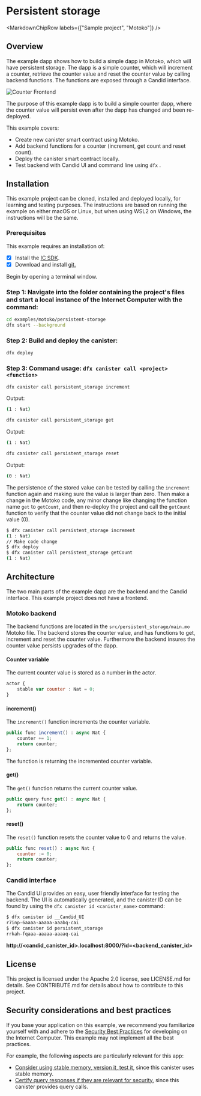 
# Persistent storage

<MarkdownChipRow labels={["Sample project", "Motoko"]} />

## Overview
The example dapp shows how to build a simple dapp in Motoko, which will have persistent storage. The dapp is a simple counter, which will increment a counter, retrieve the counter value and reset the counter value by calling backend functions. The functions are exposed through a Candid interface.

![Counter Frontend](README_images/candid_ui.png)

The purpose of this example dapp is to build a simple counter dapp, where the counter value will persist even after the dapp has changed and been re-deployed.

This example covers:

- Create new canister smart contract using Motoko.
- Add backend functions for a counter (increment, get count and reset count).
- Deploy the canister smart contract locally.
- Test backend with Candid UI and command line using `dfx` .


## Installation
This example project can be cloned, installed and deployed locally, for learning and testing purposes. The instructions are based on running the example on either macOS or Linux, but when using WSL2 on Windows, the instructions will be the same.

### Prerequisites
This example requires an installation of:

- [x] Install the [IC SDK](https://internetcomputer.org/docs/current/developer-docs/setup/install/index.mdx).
- [x] Download and install [git.](https://git-scm.com/downloads)

Begin by opening a terminal window.

### Step 1: Navigate into the folder containing the project's files and start a local instance of the Internet Computer with the command:

```bash
cd examples/motoko/persistent-storage
dfx start --background
```

### Step 2: Build and deploy the canister:

```bash
dfx deploy
```

### Step 3: Command usage: `dfx canister call <project>  <function>`

```bash
dfx canister call persistent_storage increment
```

Output:

```bash
(1 : Nat)
```

```bash
dfx canister call persistent_storage get
```

Output:

```bash
(1 : Nat)
```

```bash
dfx canister call persistent_storage reset
```

Output:

```bash
(0 : Nat)
```

The persistence of the stored value can be tested by calling the `increment` function again and making sure the value is larger than zero. Then make a change in the Motoko code, any minor change like changing the function name `get` to `getCount`, and then re-deploy the project and call the `getCount` function to verify that the counter value did not change back to the initial value (0).

```bash
$ dfx canister call persistent_storage increment
(1 : Nat)
// Make code change
$ dfx deploy
$ dfx canister call persistent_storage getCount
(1 : Nat)
```

## Architecture
The two main parts of the example dapp are the backend and the Candid interface. This example project does not have a frontend.

### Motoko backend
The backend functions are located in the `src/persistent_storage/main.mo` Motoko file. The backend stores the counter value, and has functions to get, increment and reset the counter value. Furthermore the backend insures the counter value persists upgrades of the dapp.

#### Counter variable
The current counter value is stored as a number in the actor.

```javascript
actor {
    stable var counter : Nat = 0;
}
```

#### increment()
The `increment()` function increments the counter variable.

```javascript
public func increment() : async Nat {
    counter += 1;
    return counter;
};
```

The function is returning the incremented counter variable.

#### get()
The `get()` function returns the current counter value.

```javascript
public query func get() : async Nat {
    return counter;
};
```

#### reset()
The `reset()` function resets the counter value to 0 and returns the value.

```javascript
public func reset() : async Nat {
    counter := 0;
    return counter;
};
```

### Candid interface
The Candid UI provides an easy, user friendly interface for testing the backend. The UI is automatically generated, and the canister ID can be found by using the `dfx canister id <canister_name>` command:

```bash
$ dfx canister id __Candid_UI
r7inp-6aaaa-aaaaa-aaabq-cai
$ dfx canister id persistent_storage
rrkah-fqaaa-aaaaa-aaaaq-cai
```

**http://<candid_canister_id>.localhost:8000/?id=<backend_canister_id>**

## License
This project is licensed under the Apache 2.0 license, see LICENSE.md for details. See CONTRIBUTE.md for details about how to contribute to this project.


## Security considerations and best practices

If you base your application on this example, we recommend you familiarize yourself with and adhere to the [Security Best Practices](https://internetcomputer.org/docs/current/references/security/) for developing on the Internet Computer. This example may not implement all the best practices.

For example, the following aspects are particularly relevant for this app:
* [Consider using stable memory, version it, test it](https://internetcomputer.org/docs/current/references/security/rust-canister-development-security-best-practices#consider-using-stable-memory-version-it-test-it), since this canister uses stable memory. 
* [Certify query responses if they are relevant for security](https://internetcomputer.org/docs/current/references/security/general-security-best-practices#certify-query-responses-if-they-are-relevant-for-security), since this canister provides query calls.

